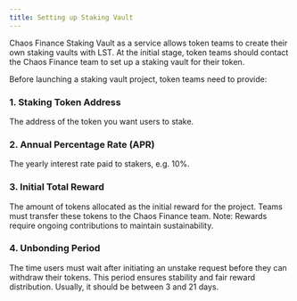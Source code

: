 ```yaml
---
title: Setting up Staking Vault
---
```


Chaos Finance Staking Vault as a service allows token teams to create their own staking vaults with LST.
At the initial stage, token teams should contact the Chaos Finance team to set up a staking vault for their token.

Before launching a staking vault project, token teams need to provide:

### 1. Staking Token Address
The address of the token you want users to stake.

### 2. Annual Percentage Rate (APR)
The yearly interest rate paid to stakers, e.g. 10%.

### 3. Initial Total Reward

The amount of tokens allocated as the initial reward for the project. Teams must transfer these tokens to the Chaos Finance team.
<Callout>
Note: Rewards require ongoing contributions to maintain sustainability.
</Callout>

### 4. Unbonding Period
The time users must wait after initiating an unstake request before they can withdraw their tokens.
This period ensures stability and fair reward distribution.
Usually, it should be between 3 and 21 days.